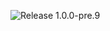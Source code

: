 
<Image
  src="/images/blog/mar-2024-product-update/release-1.0.0-pre.9.png"
  alt="Release 1.0.0-pre.9"
  width={500}
  height={500}
  className="mx-auto rounded shadow"
/>
